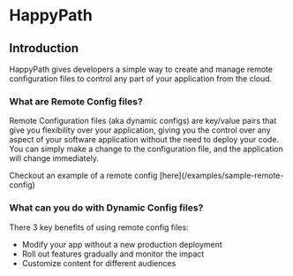 
# HappyPath

## Introduction

HappyPath gives developers a simple way to create and manage remote configuration files to control any part of your application from the cloud.

### What are Remote Config files?

Remote Configuration files (aka dynamic configs) are key/value pairs that give you flexibility over your application, giving you the control over any aspect of your software application without the need to deploy your code. You can simply make a change to the configuration file, and the application will change immediately.

<Callout>
  Checkout an example of a remote config [here](/examples/sample-remote-config)
</Callout>

### What can you do with Dynamic Config files?

There 3 key benefits of using remote config files:

- Modify your app without a new production deployment
- Roll out features gradually and monitor the impact
- Customize content for different audiences

<Cards>
  <Card title="Installation" href="/installation" />
  <Card title="Examples (coming soon)" />
</Cards>
